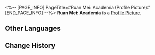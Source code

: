 <%-- [PAGE_INFO]
PageTitle=#Ruan Mei: Academia (Profile Picture)#
[END_PAGE_INFO] --%>
{{Item Infobox
|title       = Ruan Mei: Academia
|id          = 200115
|image       = Item Ruan Mei- Academia.png
|type        = Profile Picture
|invCategory = 
|rarity      = 5
|effect      = Avatar reward obtained from unlocking Nameless Honor.
|description = Ruan Mei overseeing research projects.
}}
{{Description|''"Life may vary in the way it blooms, but stays the same in the way it ends."''}}
'''Ruan Mei: Academia''' is a [[Profile Picture]].

==Other Languages==
{{Other Languages
|en   = Ruan Mei: Academia
|zhs  = 阮•梅•教研
|zht  = 阮•梅•研究評論
|ja   = ルアン・メェイ・教学
|ko   = 완•매•아카데미아
|es   = Ruan Mei: Académica
|fr   = Ruan Mei : Académie
|ru   = Жуань Мэй: Исследования
|th   = Ruan Mei - การศึกษาวิจัย
|vi   = Ruan Mei - Nghiên Cứu Giảng Dạy
|de   = Ruan Mei: Akademie
|id   = Ruan Mei: Akademisi
|pt   = Ruan Mei: Academia
}}

==Change History==
{{Change History|1.6}}